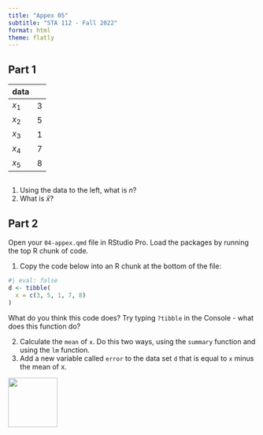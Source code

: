 ```yaml
---
title: "Appex 05"
subtitle: "STA 112 - Fall 2022"
format: html
theme: flatly
---
```


## Part 1 

data  |
------|----
$x_1$ | 3
$x_2$ | 5
$x_3$ | 1
$x_4$ | 7
$x_5$ | 8

##

1. Using the data to the left, what is $n$?
2. What is $\bar{x}$?

## Part 2

Open your `04-appex.qmd` file in RStudio Pro. Load the packages by running the top R chunk of code. 

1. Copy the code below into an R chunk at the bottom of the file:

```r
#| eval: false
d <- tibble(
  x = c(3, 5, 1, 7, 8)
)
```

What do you think this code does? Try typing `?tibble` in the Console - what does this function do?

2. Calculate the `mean` of `x`. Do this two ways, using the `summary` function and using the `lm` function.
3. Add a new variable called `error` to the data set `d` that is equal to `x` minus the mean of x.


[![](img/favicon.png){width="100" fig-align="right"}](https://bit.ly/sta-112-f22)